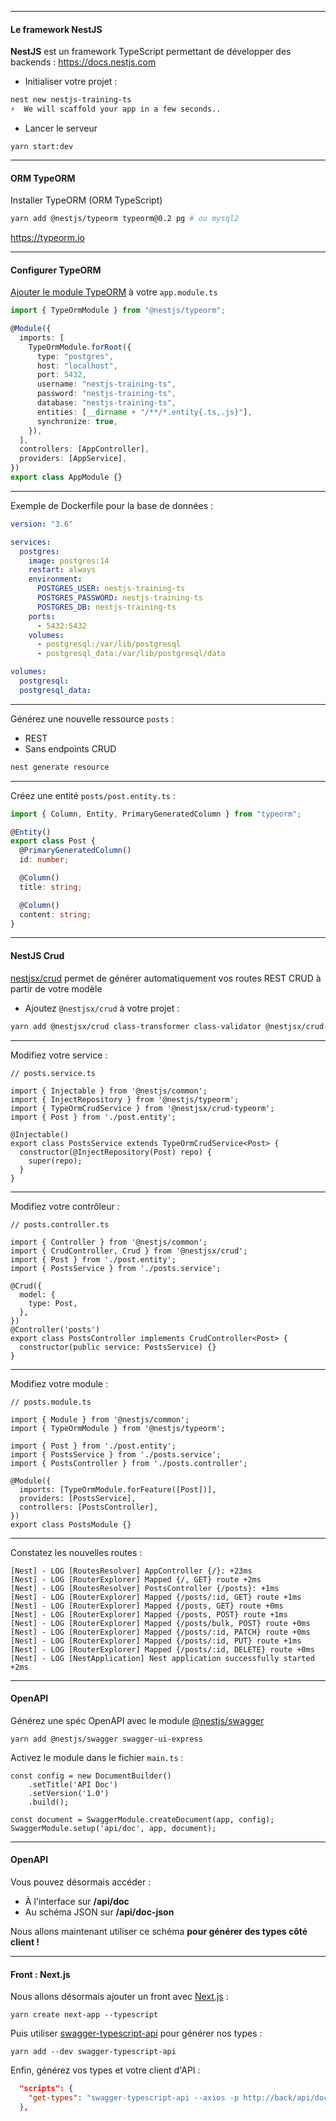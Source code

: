 
<Slides>

<ChapterHeading title="📐🤓 API CRUD avec NestJS" backgroundColor="#6c5ce7" />

---

<SlideHeader slideTitle="📐🤓 API CRUD avec NestJS" />

#### Le framework NestJS

**NestJS** est un framework TypeScript permettant de développer des backends : https://docs.nestjs.com

- Initialiser votre projet :

```bash
nest new nestjs-training-ts
⚡  We will scaffold your app in a few seconds..
```

- Lancer le serveur

```
yarn start:dev
```

---

<SlideHeader slideTitle="📐🤓 API CRUD avec NestJS" />

#### ORM TypeORM

Installer TypeORM (ORM TypeScript)

```bash
yarn add @nestjs/typeorm typeorm@0.2 pg # ou mysql2
```

https://typeorm.io

---

<SlideHeader slideTitle="📐🤓 API CRUD avec NestJS" />

#### Configurer TypeORM

[Ajouter le module TypeORM](https://docs.nestjs.com/techniques/database#typeorm-integration) à votre `app.module.ts`

```typescript
import { TypeOrmModule } from "@nestjs/typeorm";

@Module({
  imports: [
    TypeOrmModule.forRoot({
      type: "postgres",
      host: "localhost",
      port: 5432,
      username: "nestjs-training-ts",
      password: "nestjs-training-ts",
      database: "nestjs-training-ts",
      entities: [__dirname + "/**/*.entity{.ts,.js}"],
      synchronize: true,
    }),
  ],
  controllers: [AppController],
  providers: [AppService],
})
export class AppModule {}
```

---

<SlideHeader slideTitle="📐🤓 API CRUD avec NestJS" />

Exemple de Dockerfile pour la base de données :

```yaml
version: "3.6"

services:
  postgres:
    image: postgres:14
    restart: always
    environment:
      POSTGRES_USER: nestjs-training-ts
      POSTGRES_PASSWORD: nestjs-training-ts
      POSTGRES_DB: nestjs-training-ts
    ports:
      - 5432:5432
    volumes:
      - postgresql:/var/lib/postgresql
      - postgresql_data:/var/lib/postgresql/data

volumes:
  postgresql:
  postgresql_data:
```

---

<SlideHeader slideTitle="📐🤓 API CRUD avec NestJS" />

Générez une nouvelle ressource `posts` :

- REST
- Sans endpoints CRUD

```bash
nest generate resource
```

---

<SlideHeader slideTitle="📐🤓 API CRUD avec NestJS" />

Créez une entité `posts/post.entity.ts` :

```typescript
import { Column, Entity, PrimaryGeneratedColumn } from "typeorm";

@Entity()
export class Post {
  @PrimaryGeneratedColumn()
  id: number;

  @Column()
  title: string;

  @Column()
  content: string;
}
```

---

<SlideHeader slideTitle="📐🤓 API CRUD avec NestJS" />

#### NestJS Crud

[nestjsx/crud](https://github.com/nestjsx/crud) permet de générer automatiquement vos routes REST CRUD à partir de votre modèle

- Ajoutez `@nestjsx/crud` à votre projet :

```bash
yarn add @nestjsx/crud class-transformer class-validator @nestjsx/crud-typeorm
```

---

<SlideHeader slideTitle="📐🤓 API CRUD avec NestJS" />

Modifiez votre service :

```
// posts.service.ts

import { Injectable } from '@nestjs/common';
import { InjectRepository } from '@nestjs/typeorm';
import { TypeOrmCrudService } from '@nestjsx/crud-typeorm';
import { Post } from './post.entity';

@Injectable()
export class PostsService extends TypeOrmCrudService<Post> {
  constructor(@InjectRepository(Post) repo) {
    super(repo);
  }
}

```

---

<SlideHeader slideTitle="📐🤓 API CRUD avec NestJS" />

Modifiez votre contrôleur :

```
// posts.controller.ts

import { Controller } from '@nestjs/common';
import { CrudController, Crud } from '@nestjsx/crud';
import { Post } from './post.entity';
import { PostsService } from './posts.service';

@Crud({
  model: {
    type: Post,
  },
})
@Controller('posts')
export class PostsController implements CrudController<Post> {
  constructor(public service: PostsService) {}
}
```

---

<SlideHeader slideTitle="📐🤓 API CRUD avec NestJS" />

Modifiez votre module :

```
// posts.module.ts

import { Module } from '@nestjs/common';
import { TypeOrmModule } from '@nestjs/typeorm';

import { Post } from './post.entity';
import { PostsService } from './posts.service';
import { PostsController } from './posts.controller';

@Module({
  imports: [TypeOrmModule.forFeature([Post])],
  providers: [PostsService],
  controllers: [PostsController],
})
export class PostsModule {}

```

---

<SlideHeader slideTitle="📐🤓 API CRUD avec NestJS" />

Constatez les nouvelles routes :

```
[Nest] - LOG [RoutesResolver] AppController {/}: +23ms
[Nest] - LOG [RouterExplorer] Mapped {/, GET} route +2ms
[Nest] - LOG [RoutesResolver] PostsController {/posts}: +1ms
[Nest] - LOG [RouterExplorer] Mapped {/posts/:id, GET} route +1ms
[Nest] - LOG [RouterExplorer] Mapped {/posts, GET} route +0ms
[Nest] - LOG [RouterExplorer] Mapped {/posts, POST} route +1ms
[Nest] - LOG [RouterExplorer] Mapped {/posts/bulk, POST} route +0ms
[Nest] - LOG [RouterExplorer] Mapped {/posts/:id, PATCH} route +0ms
[Nest] - LOG [RouterExplorer] Mapped {/posts/:id, PUT} route +1ms
[Nest] - LOG [RouterExplorer] Mapped {/posts/:id, DELETE} route +0ms
[Nest] - LOG [NestApplication] Nest application successfully started +2ms
```

---

<SlideHeader slideTitle="📐🤓 API CRUD avec NestJS" />

#### OpenAPI

Générez une spéc OpenAPI avec le module [@nestjs/swagger](https://docs.nestjs.com/openapi/introduction)

```
yarn add @nestjs/swagger swagger-ui-express
```

Activez le module dans le fichier `main.ts` :

```
const config = new DocumentBuilder()
    .setTitle('API Doc')
    .setVersion('1.0')
    .build();

const document = SwaggerModule.createDocument(app, config);
SwaggerModule.setup('api/doc', app, document);
```

---

<SlideHeader slideTitle="📐🤓 API CRUD avec NestJS" />

#### OpenAPI

Vous pouvez désormais accéder :

- À l'interface sur **/api/doc**
- Au schéma JSON sur **/api/doc-json**

Nous allons maintenant utiliser ce schéma **pour générer des types côté client !**

---

<SlideHeader slideTitle="📐🤓 API CRUD avec NestJS" />

#### Front : Next.js

Nous allons désormais ajouter un front avec [Next.js](https://nextjs.org/) :

```
yarn create next-app --typescript
```

Puis utiliser [swagger-typescript-api](https://github.com/acacode/swagger-typescript-api) pour générer nos types :

```
yarn add --dev swagger-typescript-api
```

Enfin, générez vos types et votre client d'API :

```json
  "scripts": {
    "get-types": "swagger-typescript-api --axios -p http://back/api/doc-json -o ./core -n api.ts"
  },
```

</Slides>
